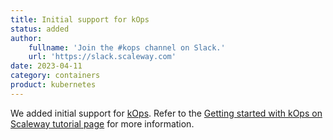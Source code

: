 ```yaml
---
title: Initial support for kOps
status: added
author:
    fullname: 'Join the #kops channel on Slack.'
    url: 'https://slack.scaleway.com'
date: 2023-04-11
category: containers
product: kubernetes
---
```


We added initial support for [kOps](https://github.com/kubernetes/kops/blob/master/docs/install.md). Refer to the [Getting started with kOps on Scaleway tutorial page](https://www.scaleway.com/en/docs/tutorials/getting-started-with-kops-on-scaleway/) for more information. 

